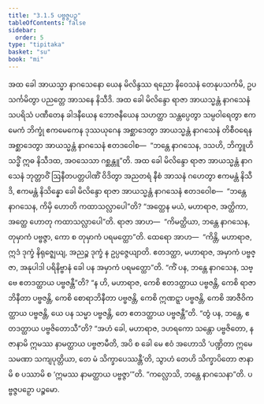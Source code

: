 ```yaml
---
title: "3.1.5 ပဗ္ဗဇ္ဇပဉှ"
tableOfContents: false
sidebar:
  order: 5
type: "tipitaka"
basket: "su"
book: "mi"
---
```



<DynamicBreadcrumb />

<Division number="28" book="mi" e="ch" v="28">

<Paragraph number="115" book="mi">
အထ ခေါ အာယသ္မာ နာဂသေနော ယေန မိလိန္ဒဿ ရညော နိဝေသနံ တေနုပသင်္ကမိ, ဥပသင်္ကမိတွာ ပညတ္တေ အာသနေ နိသီဒိ. အထ ခေါ မိလိန္ဒော ရာဇာ အာယသ္မန္တံ နာဂသေနံ သပရိသံ ပဏီတေန ခါဒနီယေန ဘောဇနီယေန သဟတ္ထာ သန္တပ္ပေတွာ သမ္ပဝါရေတွာ ဧကမေကံ ဘိက္ခုံ ဧကမေကေန ဒုဿယုဂေန အစ္ဆာဒေတွာ အာယသ္မန္တံ နာဂသေနံ တိစီဝရေန အစ္ဆာဒေတွာ အာယသ္မန္တံ နာဂသေနံ ဧတဒဝေါစ—  “ဘန္တေ နာဂသေန, ဒသဟိ, ဘိက္ခူဟိ သဒ္ဓိံ ဣဓ နိသီဒထ, အဝသေသာ ဂစ္ဆန္တူ”တိ.
</Paragraph>

<Paragraph number="116" book="mi">
အထ ခေါ မိလိန္ဒော ရာဇာ အာယသ္မန္တံ နာဂသေနံ ဘုတ္တာဝိံ ဩနီတပတ္တပါဏိံ ဝိဒိတွာ အညတရံ နီစံ အာသနံ ဂဟေတွာ ဧကမန္တံ နိသီဒိ, ဧကမန္တံ နိသိန္နော ခေါ မိလိန္ဒော ရာဇာ အာယသ္မန္တံ နာဂသေနံ ဧတဒဝေါစ—  “ဘန္တေ နာဂသေန, ကိမှိ ဟောတိ ကထာသလ္လာပေါ”တိ? “အတ္ထေန မယံ, မဟာရာဇ, အတ္ထိကာ, အတ္ထေ ဟောတု ကထာသလ္လာပေါ”တိ.
</Paragraph>

<Paragraph number="117" book="mi">
ရာဇာ အာဟ—  “ကိမတ္ထိယာ, ဘန္တေ နာဂသေန, တုမှာကံ ပဗ္ဗဇ္ဇာ, ကော စ တုမှာကံ ပရမတ္ထော”တိ. ထေရော အာဟ—  “ကိန္တိ, မဟာရာဇ, ဣဒံ ဒုက္ခံ နိရုဇ္ဈေယျ, အညဉ္စ ဒုက္ခံ န ဥပ္ပဇ္ဇေယျာတိ. ဧတဒတ္ထာ, မဟာရာဇ, အမှာကံ ပဗ္ဗဇ္ဇာ, အနုပါဒါ ပရိနိဗ္ဗာနံ ခေါ ပန အမှာကံ ပရမတ္ထော”တိ.
</Paragraph>

<Paragraph number="118" book="mi">
“ကိံ ပန, ဘန္တေ နာဂသေန, သဗ္ဗေ ဧတဒတ္ထာယ ပဗ္ဗဇန္တီ”တိ? “န ဟိ, မဟာရာဇ, ကေစိ ဧတဒတ္ထာယ ပဗ္ဗဇန္တိ, ကေစိ ရာဇာဘိနီတာ ပဗ္ဗဇန္တိ, ကေစိ စောရာဘိနီတာ ပဗ္ဗဇန္တိ, ကေစိ ဣဏဋ္ဋာ ပဗ္ဗဇန္တိ, ကေစိ အာဇီဝိကတ္ထာယ ပဗ္ဗဇန္တိ, ယေ ပန သမ္မာ ပဗ္ဗဇန္တိ, တေ ဧတဒတ္ထာယ ပဗ္ဗဇန္တီ”တိ.
</Paragraph>

<Paragraph number="119" book="mi">
“တွံ ပန, ဘန္တေ, ဧတဒတ္ထာယ ပဗ္ဗဇိတောသီ”တိ? “အဟံ ခေါ, မဟာရာဇ, ဒဟရကော သန္တော ပဗ္ဗဇိတော, န ဇာနာမိ ဣမဿ နာမတ္ထာယ ပဗ္ဗဇာမီတိ, အပိ စ ခေါ မေ ဧဝံ အဟောသိ ‘ပဏ္ဍိတာ ဣမေ သမဏာ သကျပုတ္တိယာ, တေ မံ သိက္ခာပေဿန္တီ’တိ, သွာဟံ တေဟိ သိက္ခာပိတော ဇာနာမိ စ ပဿာမိ စ ‘ဣမဿ နာမတ္ထာယ ပဗ္ဗဇ္ဇာ’”တိ.
</Paragraph>

<Paragraph number="120" book="mi">
“ကလ္လောသိ, ဘန္တေ နာဂသေနာ”တိ.

</Paragraph>
</Division>

<Paragraph number="121" type="center" book="mi">
ပဗ္ဗဇ္ဇပဉှော ပဉ္စမော.
</Paragraph>